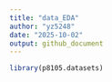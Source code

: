 ```yaml
---
title: "data_EDA"
author: "yz5248"
date: "2025-10-02"
output: github_document
---
```

```r
library(p8105.datasets)
```

